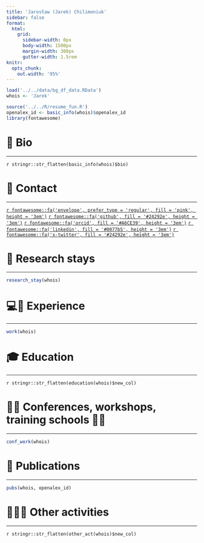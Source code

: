 ```yaml
---
title: 'Jarosław (Jarek) Chilimoniuk'
sidebar: false
format:
  html:
    grid:
      sidebar-width: 0px
      body-width: 1500px
      margin-width: 300px
      gutter-width: 1.5rem
knitr:
  opts_chunk:
    out.width: '95%'
---
```

    
```r
load('../../data/bg_df_data.RData')
whois <- 'Jarek'

source('../../R/resume_fun.R')
openalex_id <- basic_info(whois)$openalex_id
library(fontawesome)
```



# 📝 **Bio**
  
------------------------------------------------------------------------

`r stringr::str_flatten(basic_info(whois)$bio)`


# 📱 **Contact**

------------------------------------------------------------------------

[`r fontawesome::fa('envelope', prefer_type = 'regular', fill = 'pink', height = '3em')`](mailto:jaroslaw.chilimoniuk@umb.edu.pl)
[`r fontawesome::fa('github', fill = '#24292e', height = '3em')`](https://github.com/jarochi)
[`r fontawesome::fa('orcid', fill = '#A6CE39', height = '3em')`](https://orcid.org/0000-0001-5467-018X)
[`r fontawesome::fa('linkedin', fill = '#0077b5', height = '3em')`](https://www.linkedin.com/in/jarosław-chilimoniuk/)
[`r fontawesome::fa('x-twitter', fill = '#24292e', height = '3em')`](https://x.com/_jarochi)


# 🚀 **Research stays**

------------------------------------------------------------------------

```r
research_stay(whois)
```

# 💻🧫 **Experience**

------------------------------------------------------------------------

```r
work(whois)
```


# 🎓 **Education**
  
------------------------------------------------------------------------

`r stringr::str_flatten(education(whois)$new_col)`


# 👏🏻 **Conferences, workshops, training schools** 🤝🏻 

------------------------------------------------------------------------

```r
conf_work(whois)
```


#  📖 **Publications**

------------------------------------------------------------------------

```r
pubs(whois, openalex_id)
```


# 🧑🏻‍🔬 **Other activities**

------------------------------------------------------------------------

`r stringr::str_flatten(other_act(whois)$new_col)`


